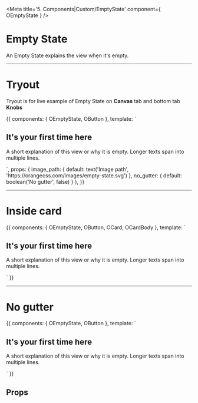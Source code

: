 <!-- Storybook Addon imports -->

<!-- Component import -->

<!-- Additional subcomponents -->



<Meta title='5. Components|Custom/EmptyState' component={ OEmptyState } />

# Empty State

An Empty State explains the view when it's empty.


<hr/>


# Tryout

Tryout is for live example of Empty State on **Canvas** tab and bottom tab **Knobs**

<Story name='Tryout'>
  {{
    components: { OEmptyState, OButton },
    template: `<o-empty-state :no_gutter="no_gutter" :image_path="image_path">
      <h2 slot="heading">
        It's your first time here
      </h2>
      <p>
        A short explanation of this view or why it is empty. Longer texts span into multiple lines.
      </p>
      <o-button text="Continue" slot="buttons"/>
    </o-empty-state>`,
    props: {
      image_path: {
        default: text('Image path', 'https://orangecss.com/images/empty-state.svg')
      },
      no_gutter: {
        default: boolean('No gutter', false)
      }
    },
  }}
</Story>

<hr/>


# Inside card

<Preview>
  <Story name='Inside card'>{{
    components: { OEmptyState, OButton, OCard, OCardBody },
    template: `<o-card>
      <o-card-body>
        <o-empty-state image_path="https://orangecss.com/images/empty-state.svg">
          <h2 slot="heading">
            It's your first time here
          </h2>
          <p>
            A short explanation of this view or why it is empty. Longer texts span into multiple lines.
          </p>
          <o-button text="Continue" slot="buttons"/>
        </o-empty-state>
      </o-card-body>
    </o-card>`
  }}</Story>
</Preview>

<hr/>


# No gutter

<Preview>
  <Story name='No gutter'>{{
    components: { OEmptyState, OButton },
    template: `<o-empty-state image_path="https://orangecss.com/images/empty-state.svg">
      <h2 slot="heading">
        It's your first time here
      </h2>
      <p>
        A short explanation of this view or why it is empty. Longer texts span into multiple lines.
      </p>
      <o-button text="Continue" slot="buttons"/>
    </o-empty-state>`
  }}</Story>
</Preview>



## Props

<Props of={OEmptyState} />
